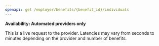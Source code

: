 ```yaml
---
openapi: get /employer/benefits/{benefit_id}/individuals
---
```

**Availability: Automated providers only**

This is a live request to the provider. Latencies may vary from seconds to minutes depending on the provider and number of benefits.